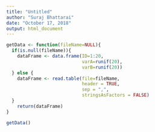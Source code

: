 ```yaml
---
title: "Untitled"
author: "Suraj Bhattarai"
date: "October 17, 2018"
output: html_document
---
```


```R
getData <- function(fileName=NULL){
  if(is.null(fileName)){
    dataFrame <- data.frame(ID=1:20, 
                            varA=runif(20),
                            varB=runif(20))
  } else {
    dataFrame <- read.table(file=fileName, 
                            header = TRUE, 
                            sep = ",",
                            stringsAsFactors = FALSE)
  }
    return(dataFrame)
}

getData()
```


